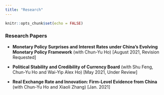 ```yaml
---
title: "Research"
---
```


```r
knitr::opts_chunk$set(echo = FALSE)
```


### Research Papers
- **Monetary Policy Surprises and Interest Rates under China's Evolving Monetary Policy Framework** (with Chun-Yu Ho) [August 2021, Revision Requested]

- **Political Stability and Credibility of Currency Board** (with Shu Feng, Chun-Yu Ho and Wai-Yip Alex Ho) [May 2021, Under Review]

- **Real Exchange Rate and Innovation: Firm-Level Evidence from China** (with Chun-Yu Ho and Xiaoli Zhang) [Jan. 2021]

